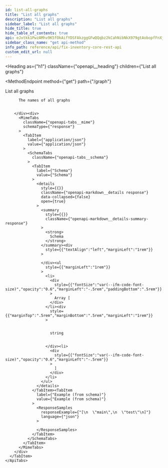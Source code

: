 ```yaml
---
id: list-all-graphs
title: "List all graphs"
description: "List all graphs"
sidebar_label: "List all graphs"
hide_title: true
hide_table_of_contents: true
api: eJxtkk1PwzAMhv9K5fOkAifYDSFAkzggGFwQQqbz2kCahNibNkX979gtAobopfFnXj9OAcGWYf4EbcbUvfQYsKWegsDzDDJxioFJEwqcHB3Zb0XcZJfExQBzWHZUBeyJq7iu0PtqbMMwgyYGsTZagil516CV1G9sdQW46ahHO8k+kXbCnHGvdU6o519+luxCC8MMaId98mRie3RBc4VYdQ72zf4Iu3Esh4J6ki6uNNSSqJlQOjXqMa42U95SNhQFNtlrqBNJPK/r0kWWYV5SzDJo5hazw1c/UbHYhGWNG69H8LFBP7pVlNUchk/PlKMKVrwurOM4qRMbC67crlqErVKLeV9dxEzV3eX9sjq/Xdi1qm6a7fF4as2i67IGtoF/Zz5g8o1UaCd18sZQ+4zDli8eX+/Alj9N9gSlvCLTQ/bDYO6PDeW9+p9/QJiljTrCFeUR4DtpCpw3DSUZifnNuOO/D8EofO/l+nKpYD4B35Dfiw==
sidebar_class_name: "get api-method"
info_path: reference/api/fix-inventory-core-rest-api
custom_edit_url: null
---
```



<Heading
  as={"h1"}
  className={"openapi__heading"}
  children={"List all graphs"}
>
</Heading>

<MethodEndpoint
  method={"get"}
  path={"/graph"}
>
  
</MethodEndpoint>

List all graphs

<div>
  <div>
    <ApiTabs
      label={undefined}
      id={undefined}
    >
      <TabItem
        label={"200"}
        value={"200"}
      >
        <div>
          
          
          The names of all graphs
          
          
        </div><div>
          <MimeTabs
            className={"openapi-tabs__mime"}
            schemaType={"response"}
          >
            <TabItem
              label={"application/json"}
              value={"application/json"}
            >
              <SchemaTabs
                className={"openapi-tabs__schema"}
              >
                <TabItem
                  label={"Schema"}
                  value={"Schema"}
                >
                  <details
                    style={{}}
                    className={"openapi-markdown__details response"}
                    data-collapsed={false}
                    open={true}
                  >
                    <summary
                      style={{}}
                      className={"openapi-markdown__details-summary-response"}
                    >
                      <strong>
                        Schema
                      </strong>
                    </summary><div
                      style={{"textAlign":"left","marginLeft":"1rem"}}
                    >
                      
                    </div><ul
                      style={{"marginLeft":"1rem"}}
                    >
                      <li>
                        <div
                          style={{"fontSize":"var(--ifm-code-font-size)","opacity":"0.6","marginLeft":"-.5rem","paddingBottom":".5rem"}}
                        >
                          Array [
                        </div>
                      </li><div
                        style={{"marginTop":".5rem","marginBottom":".5rem","marginLeft":"1rem"}}
                      >
                        
                        
                        string
                        
                        
                      </div><li>
                        <div
                          style={{"fontSize":"var(--ifm-code-font-size)","opacity":"0.6","marginLeft":"-.5rem"}}
                        >
                          ]
                        </div>
                      </li>
                    </ul>
                  </details>
                </TabItem><TabItem
                  label={"Example (from schema)"}
                  value={"Example (from schema)"}
                >
                  <ResponseSamples
                    responseExample={"[\n  \"main\",\n  \"test\"\n]"}
                    language={"json"}
                  >
                    
                  </ResponseSamples>
                </TabItem>
              </SchemaTabs>
            </TabItem>
          </MimeTabs>
        </div>
      </TabItem>
    </ApiTabs>
  </div>
</div>
